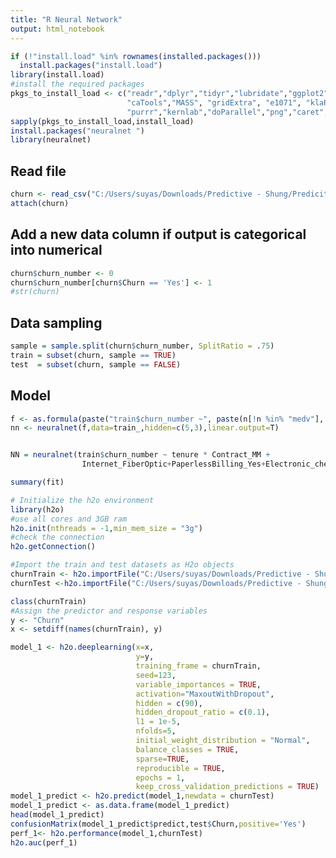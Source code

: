 ```yaml
---
title: "R Neural Network"
output: html_notebook
---
```


```r
if (!"install.load" %in% rownames(installed.packages()))
  install.packages("install.load")
library(install.load)
#install the required packages
pkgs_to_install_load <- c("readr","dplyr","tidyr","lubridate","ggplot2","car","h2o",
                          "caTools","MASS", "gridExtra", "e1071", "klaR", "arules", "class", "scales", 
                          "purrr","kernlab","doParallel","png","caret","h2o")
sapply(pkgs_to_install_load,install_load)
install.packages("neuralnet ")
library(neuralnet)

```

## Read file
```r
churn <- read_csv("C:/Users/suyas/Downloads/Predictive - Shung/Predicitive Dataset/WA_Fn-UseC_-Telco-Customer-Churn.csv")
attach(churn)
```
## Add a new data column if output is categorical into numerical
```r

churn$churn_number <- 0
churn$churn_number[churn$Churn == 'Yes'] <- 1
#str(churn)
```

## Data sampling
```r
sample = sample.split(churn$churn_number, SplitRatio = .75)
train = subset(churn, sample == TRUE)
test  = subset(churn, sample == FALSE)

```


## Model
```r
f <- as.formula(paste("train$churn_number ~", paste(n[!n %in% "medv"], collapse = " + ")))
nn <- neuralnet(f,data=train_,hidden=c(5,3),linear.output=T)


NN = neuralnet(train$churn_number ~ tenure * Contract_MM +
                Internet_FiberOptic+PaperlessBilling_Yes+Electronic_check_PM, train, hidden = 3 , linear.output = T )

summary(fit)
```















```r
# Initialize the h2o environment
library(h2o)
#use all cores and 3GB ram
h2o.init(nthreads = -1,min_mem_size = "3g") 
#check the connection
h2o.getConnection()

#Import the train and test datasets as H2o objects
churnTrain <- h2o.importFile("C:/Users/suyas/Downloads/Predictive - Shung/Project/train.csv")
churnTest <-h2o.importFile("C:/Users/suyas/Downloads/Predictive - Shung/Project/test.csv")

class(churnTrain)
#Assign the predictor and response variables
y <- "Churn" 
x <- setdiff(names(churnTrain), y) 
```


```r
model_1 <- h2o.deeplearning(x=x,
                            y=y,
                            training_frame = churnTrain,
                            seed=123,
                            variable_importances = TRUE,
                            activation="MaxoutWithDropout",
                            hidden = c(90),
                            hidden_dropout_ratio = c(0.1),
                            l1 = 1e-5,
                            nfolds=5,
                            initial_weight_distribution = "Normal",
                            balance_classes = TRUE,
                            sparse=TRUE,
                            reproducible = TRUE,
                            epochs = 1,
                            keep_cross_validation_predictions = TRUE)
model_1_predict <- h2o.predict(model_1,newdata = churnTest)
model_1_predict <- as.data.frame(model_1_predict)
head(model_1_predict)
confusionMatrix(model_1_predict$predict,test$Churn,positive='Yes')
perf_1<- h2o.performance(model_1,churnTest)
h2o.auc(perf_1)
```
